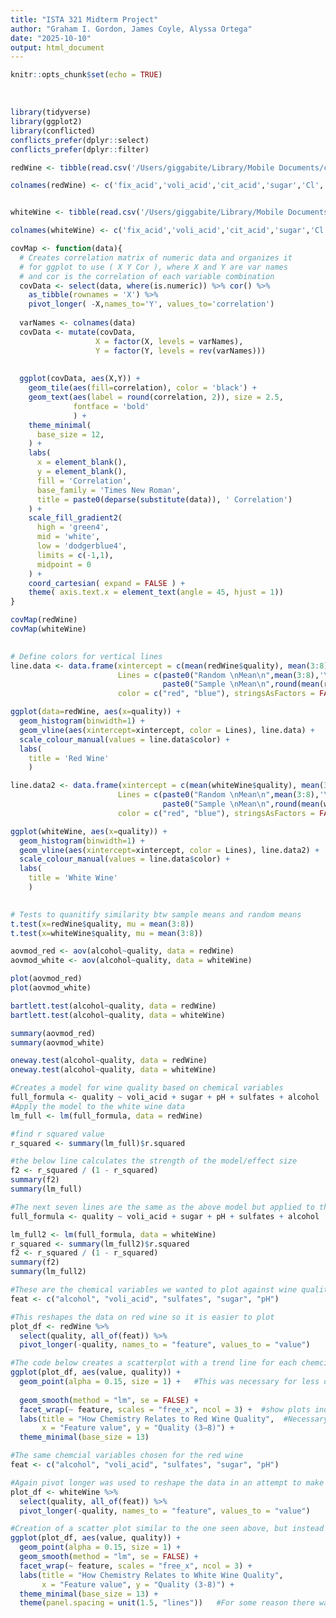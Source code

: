 ```yaml
---
title: "ISTA 321 Midterm Project"
author: "Graham I. Gordon, James Coyle, Alyssa Ortega"
date: "2025-10-10"
output: html_document
---
```


```r
knitr::opts_chunk$set(echo = TRUE)
```

\
```r
library(tidyverse)
library(ggplot2)
library(conflicted)
conflicts_prefer(dplyr::select)
conflicts_prefer(dplyr::filter)
```

```r
redWine <- tibble(read.csv('/Users/giggabite/Library/Mobile Documents/com~apple~CloudDocs/MyCode/Data Science/Data 321/wine+quality/winequality-red.csv',sep=';'))

colnames(redWine) <- c('fix_acid','voli_acid','cit_acid','sugar','Cl','free_SO2','total_SO2','density','pH','sulfates','alcohol','quality')


whiteWine <- tibble(read.csv('/Users/giggabite/Library/Mobile Documents/com~apple~CloudDocs/MyCode/Data Science/Data 321/wine+quality/winequality-white.csv',sep=';'))

colnames(whiteWine) <- c('fix_acid','voli_acid','cit_acid','sugar','Cl','free_SO2','total_SO2','density','pH','sulfates','alcohol','quality')
```

```r
covMap <- function(data){
  # Creates correlation matrix of numeric data and organizes it 
  # for ggplot to use ( X Y Cor ), where X and Y are var names
  # and cor is the correlation of each variable combination
  covData <- select(data, where(is.numeric)) %>% cor() %>% 
    as_tibble(rownames = 'X') %>% 
    pivot_longer( -X,names_to='Y', values_to='correlation')
  
  varNames <- colnames(data)
  covData <- mutate(covData,
                   X = factor(X, levels = varNames),
                   Y = factor(Y, levels = rev(varNames)))
  
  
  ggplot(covData, aes(X,Y)) + 
    geom_tile(aes(fill=correlation), color = 'black') +
    geom_text(aes(label = round(correlation, 2)), size = 2.5, 
              fontface = 'bold'
              ) +
    theme_minimal(
      base_size = 12, 
    ) + 
    labs(
      x = element_blank(),
      y = element_blank(),
      fill = 'Correlation',
      base_family = 'Times New Roman',
      title = paste0(deparse(substitute(data)), ' Correlation')
    ) + 
    scale_fill_gradient2(
      high = 'green4',
      mid = 'white',
      low = 'dodgerblue4',
      limits = c(-1,1),
      midpoint = 0
    ) + 
    coord_cartesian( expand = FALSE ) + 
    theme( axis.text.x = element_text(angle = 45, hjust = 1))
}

covMap(redWine)
covMap(whiteWine)
  


```

```r
# Define colors for vertical lines
line.data <- data.frame(xintercept = c(mean(redWine$quality), mean(3:8)), 
                        Lines = c(paste0("Random \nMean\n",mean(3:8),'\n'),
                                  paste0("Sample \nMean\n",round(mean(redWine$quality),1),'\n')),
                        color = c("red", "blue"), stringsAsFactors = FALSE)

ggplot(data=redWine, aes(x=quality)) + 
  geom_histogram(binwidth=1) + 
  geom_vline(aes(xintercept=xintercept, color = Lines), line.data) + 
  scale_colour_manual(values = line.data$color) + 
  labs(
    title = 'Red Wine'
    )

line.data2 <- data.frame(xintercept = c(mean(whiteWine$quality), mean(3:8)), 
                        Lines = c(paste0("Random \nMean\n",mean(3:8),'\n'),
                                  paste0("Sample \nMean\n",round(mean(whiteWine$quality),1),'\n')),
                        color = c("red", "blue"), stringsAsFactors = FALSE)

ggplot(whiteWine, aes(x=quality)) + 
  geom_histogram(binwidth=1) + 
  geom_vline(aes(xintercept=xintercept, color = Lines), line.data2) + 
  scale_colour_manual(values = line.data$color) + 
  labs(
    title = 'White Wine'
    ) 
  
```


```r
# Tests to quanitify similarity btw sample means and random means
t.test(x=redWine$quality, mu = mean(3:8))
t.test(x=whiteWine$quality, mu = mean(3:8))

aovmod_red <- aov(alcohol~quality, data = redWine)
aovmod_white <- aov(alcohol~quality, data = whiteWine)

plot(aovmod_red)
plot(aovmod_white)

bartlett.test(alcohol~quality, data = redWine)
bartlett.test(alcohol~quality, data = whiteWine)

summary(aovmod_red)
summary(aovmod_white)

oneway.test(alcohol~quality, data = redWine)
oneway.test(alcohol~quality, data = whiteWine)
```


```r
#Creates a model for wine quality based on chemical variables
full_formula <- quality ~ voli_acid + sugar + pH + sulfates + alcohol
#Apply the model to the white wine data
lm_full <- lm(full_formula, data = redWine)

#find r squared value
r_squared <- summary(lm_full)$r.squared

#the below line calculates the strength of the model/effect size
f2 <- r_squared / (1 - r_squared)
summary(f2)
summary(lm_full)
```


```r
#The next seven lines are the same as the above model but applied to the red wine data
full_formula <- quality ~ voli_acid + sugar + pH + sulfates + alcohol

lm_full2 <- lm(full_formula, data = whiteWine)
r_squared <- summary(lm_full2)$r.squared
f2 <- r_squared / (1 - r_squared)
summary(f2)
summary(lm_full2)
```

```r
#These are the chemical variables we wanted to plot against wine quality
feat <- c("alcohol", "voli_acid", "sulfates", "sugar", "pH")

#This reshapes the data on red wine so it is easier to plot
plot_df <- redWine %>%
  select(quality, all_of(feat)) %>%
  pivot_longer(-quality, names_to = "feature", values_to = "value")

#The code below creates a scatterplot with a trend line for each chemcial variable
ggplot(plot_df, aes(value, quality)) +
  geom_point(alpha = 0.15, size = 1) +   #This was necessary for less overlap between the plotted points
  
  geom_smooth(method = "lm", se = FALSE) +
  facet_wrap(~ feature, scales = "free_x", ncol = 3) +  #show plots individually based on chemical variable
  labs(title = "How Chemistry Relates to Red Wine Quality",  #Necessary labels for clear visualization
       x = "Feature value", y = "Quality (3–8)") +
  theme_minimal(base_size = 13) 
```

```r
#The same chemcial variables chosen for the red wine
feat <- c("alcohol", "voli_acid", "sulfates", "sugar", "pH")

#Again pivot longer was used to reshape the data in an attempt to make it easier to plot
plot_df <- whiteWine %>%
  select(quality, all_of(feat)) %>%
  pivot_longer(-quality, names_to = "feature", values_to = "value")

#Creation of a scatter plot similar to the one seen above, but instead applies to white wine
ggplot(plot_df, aes(value, quality)) +
  geom_point(alpha = 0.15, size = 1) +
  geom_smooth(method = "lm", se = FALSE) +
  facet_wrap(~ feature, scales = "free_x", ncol = 3) +
  labs(title = "How Chemistry Relates to White Wine Quality",
       x = "Feature value", y = "Quality (3-8)") +
  theme_minimal(base_size = 13) + 
  theme(panel.spacing = unit(1.5, "lines"))   #For some reason there was an overlap of axis labels between plots so the panel spacing was used to combat that 
```








